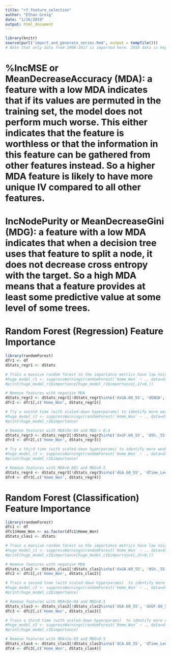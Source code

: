 ```yaml
---
title: "rf_feature_selection"
author: "Ethan Greig"
date: "1/26/2019"
output: html_document
---
```


```r
library(knitr)
source(purl('import_and_generate_series.Rmd', output = tempfile()))
# Note that only data from 2008-2017 is imported here. 2018 data is kept as a holdout set
```

# %IncMSE or MeanDecreaseAccuracy (MDA): a feature with a low MDA indicates that if its values are permuted in the training set, the model does not perform much worse. This either indicates that the feature is worthless or that the information in this feature can be gathered from other features instead. So a higher MDA feature is likely to have more unique IV compared to all other features.

# IncNodePurity or MeanDecreaseGini (MDG): a feature with a low MDA indicates that when a decision tree uses that feature to split a node, it does not decrease cross entropy with the target. So a high MDA means that a feature provides at least some predictive value at some level of some trees.

# Random Forest (Regression) Feature Importance
```r
library(randomForest)
dfr1 <- df
dStats_regr1 <- dStats

# Train a massive random forest so the importance metrics have low noise
#huge_model_r1 <- suppressWarnings(randomForest(`Home_Won` ~ ., data=dfr1, ntree=1000000, mtry=6, nodesize=60, importance=TRUE))
#print(huge_model_r1$importance[huge_model_r1$importance[,1]<0,])

# Remove features with negative MDA
dStats_regr2 <- dStats_regr1[!dStats_regr1%in%c('dxGA.60_55', 'dENGD', 'dGF.60_all', 'dxGA.60_all', 'dPP.', 'dROW')]
dfr2 <- dfr1[,c('Home_Won', dStats_regr2)]
```

```r
# Try a second time (with scaled-down hyperparams) to identify more weak features
#huge_model_r2 <- suppressWarnings(randomForest(`Home_Won` ~ ., data=dfr2, ntree=1000000, mtry=5, nodesize=60, importance=TRUE))
#print(huge_model_r2$importance)

# Remove features with MDA<5e-04 and MDG < 0.4
dStats_regr3 <- dStats_regr2[!dStats_regr2%in%c('dxGF.60_55', 'dSh._55', 'dSv._55', 'dW')]
dfr3 <- dfr2[,c('Home_Won', dStats_regr3)]
```

```r
# Try a third time (with scaled-down hyperparams) to identify more weak features
#huge_model_r3 <- suppressWarnings(randomForest(`Home_Won` ~ ., data=dfr3, ntree=1000000, mtry=4, nodesize=60, importance=TRUE))
#print(huge_model_r3$importance)

# Remove features with MDA<0.001 and MDG<0.5
dStats_regr4 <- dStats_regr3[!dStats_regr3%in%c('dGA.60_55', 'dTime_Led')]
dfr4 <- dfr3[,c('Home_Won', dStats_regr4)]
```

# Random Forest (Classification) Feature Importance
```r
library(randomForest)
dfc1 <- df
dfc1$Home_Won <- as.factor(dfc1$Home_Won)
dStats_clas1 <- dStats

# Train a massive random forest so the importance metrics have low noise
#huge_model_c1 <- suppressWarnings(randomForest(`Home_Won` ~ ., data=dfc1, ntree=1000000, mtry=6, nodesize=60, importance=TRUE))
#print(huge_model_c1$importance[huge_model_c1$importance[,3]<0,])

# Remove features with negative MDA
dStats_clas2 <- dStats_clas1[!dStats_clas1%in%c('dxGA.60_55', 'dSh._55', 'dENGD', 'dGF.60_all', 'dxGA.60_all', 'dPP.')]
dfc2 <- dfc1[,c('Home_Won', dStats_clas2)]
```

```r
# Train a second time (with scaled-down hyperparams)  to identify more weak features
#huge_model_c2 <- suppressWarnings(randomForest(`Home_Won` ~ ., data=dfc2, ntree=1000000, mtry=5, nodesize=60, importance=TRUE))
#print(huge_model_c2$importance)

# Remove features with MDA<5e-04 and MDG<0.5
dStats_clas3 <- dStats_clas2[!dStats_clas2%in%c('dGA.60_55', 'dxGF.60_55', 'dSv._55', 'dW', 'dROW')]
dfc3 <- dfc2[,c('Home_Won', dStats_clas3)]
```

```r
# Train a third time (with scaled-down hyperparams)  to identify more weak features
#huge_model_c3 <- suppressWarnings(randomForest(`Home_Won` ~ ., data=dfc3, ntree=1000000, mtry=4, nodesize=60, importance=TRUE))
#print(huge_model_c3$importance)

# Remove features with MDA<1e-03 and MDG<0.5
dStats_clas4 <- dStats_clas3[!dStats_clas3%in%c('dCA.60_55', 'dTime_Led')]
dfc4 <- dfc3[,c('Home_Won', dStats_clas4)]
```